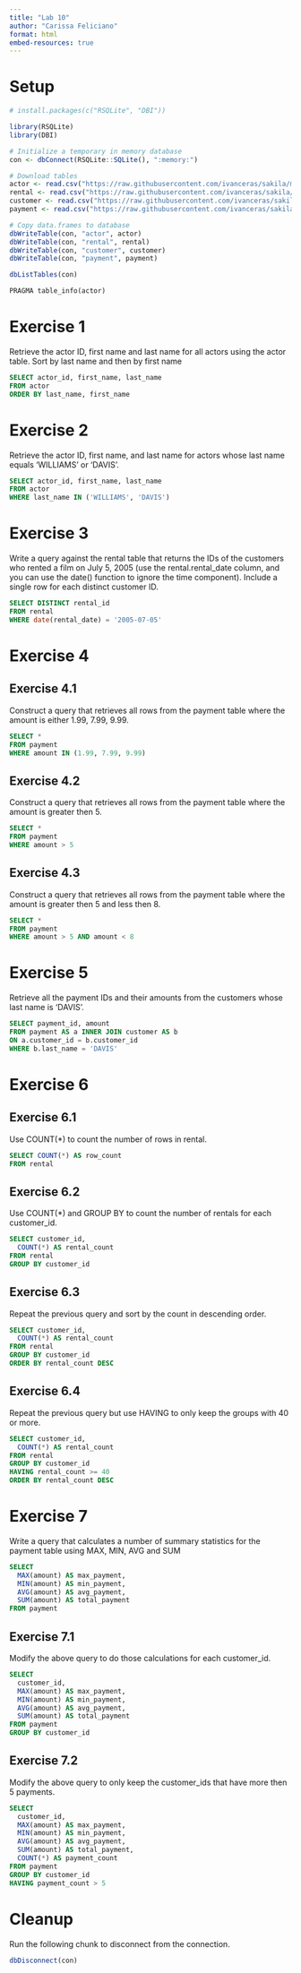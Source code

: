 ```yaml
---
title: "Lab 10"
author: "Carissa Feliciano"
format: html
embed-resources: true
---
```


# Setup
```r
# install.packages(c("RSQLite", "DBI"))

library(RSQLite)
library(DBI)

# Initialize a temporary in memory database
con <- dbConnect(RSQLite::SQLite(), ":memory:")

# Download tables
actor <- read.csv("https://raw.githubusercontent.com/ivanceras/sakila/master/csv-sakila-db/actor.csv")
rental <- read.csv("https://raw.githubusercontent.com/ivanceras/sakila/master/csv-sakila-db/rental.csv")
customer <- read.csv("https://raw.githubusercontent.com/ivanceras/sakila/master/csv-sakila-db/customer.csv")
payment <- read.csv("https://raw.githubusercontent.com/ivanceras/sakila/master/csv-sakila-db/payment_p2007_01.csv")

# Copy data.frames to database
dbWriteTable(con, "actor", actor)
dbWriteTable(con, "rental", rental)
dbWriteTable(con, "customer", customer)
dbWriteTable(con, "payment", payment)

dbListTables(con)
```
```sql
PRAGMA table_info(actor)
```

# Exercise 1
Retrieve the actor ID, first name and last name for all actors using the actor table. Sort by last name and then by first name 

```sql
SELECT actor_id, first_name, last_name
FROM actor
ORDER BY last_name, first_name
```

# Exercise 2
Retrieve the actor ID, first name, and last name for actors whose last name equals ‘WILLIAMS’ or ‘DAVIS’.
```sql
SELECT actor_id, first_name, last_name
FROM actor
WHERE last_name IN ('WILLIAMS', 'DAVIS')
```

# Exercise 3
Write a query against the rental table that returns the IDs of the customers who rented a film on July 5, 2005 (use the rental.rental_date column, and you can use the date() function to ignore the time component). Include a single row for each distinct customer ID.
```sql
SELECT DISTINCT rental_id
FROM rental
WHERE date(rental_date) = '2005-07-05'
```

# Exercise 4
## Exercise 4.1
Construct a query that retrieves all rows from the payment table where the amount is either 1.99, 7.99, 9.99.
```sql
SELECT *
FROM payment
WHERE amount IN (1.99, 7.99, 9.99)
```

## Exercise 4.2 
Construct a query that retrieves all rows from the payment table where the amount is greater then 5.
```sql
SELECT *
FROM payment
WHERE amount > 5
```

## Exercise 4.3
Construct a query that retrieves all rows from the payment table where the amount is greater then 5 and less then 8.
```sql
SELECT *
FROM payment
WHERE amount > 5 AND amount < 8
```

# Exercise 5
Retrieve all the payment IDs and their amounts from the customers whose last name is ‘DAVIS’.
```sql
SELECT payment_id, amount
FROM payment AS a INNER JOIN customer AS b
ON a.customer_id = b.customer_id
WHERE b.last_name = 'DAVIS'
```

# Exercise 6
## Exercise 6.1
Use COUNT(*) to count the number of rows in rental.
```sql
SELECT COUNT(*) AS row_count
FROM rental
```

## Exercise 6.2
Use COUNT(*) and GROUP BY to count the number of rentals for each customer_id.
```sql
SELECT customer_id, 
  COUNT(*) AS rental_count
FROM rental
GROUP BY customer_id
```

## Exercise 6.3
Repeat the previous query and sort by the count in descending order.
```sql
SELECT customer_id, 
  COUNT(*) AS rental_count
FROM rental
GROUP BY customer_id
ORDER BY rental_count DESC
```

## Exercise 6.4
Repeat the previous query but use HAVING to only keep the groups with 40 or more.
```sql
SELECT customer_id, 
  COUNT(*) AS rental_count
FROM rental
GROUP BY customer_id
HAVING rental_count >= 40
ORDER BY rental_count DESC
```

# Exercise 7
Write a query that calculates a number of summary statistics for the payment table using MAX, MIN, AVG and SUM
```sql
SELECT 
  MAX(amount) AS max_payment,
  MIN(amount) AS min_payment,
  AVG(amount) AS avg_payment,
  SUM(amount) AS total_payment
FROM payment
```
## Exercise 7.1
Modify the above query to do those calculations for each customer_id.
```sql
SELECT 
  customer_id,
  MAX(amount) AS max_payment,
  MIN(amount) AS min_payment,
  AVG(amount) AS avg_payment,
  SUM(amount) AS total_payment
FROM payment
GROUP BY customer_id
```

## Exercise 7.2
Modify the above query to only keep the customer_ids that have more then 5 payments.
```sql
SELECT 
  customer_id,
  MAX(amount) AS max_payment,
  MIN(amount) AS min_payment,
  AVG(amount) AS avg_payment,
  SUM(amount) AS total_payment,
  COUNT(*) AS payment_count
FROM payment
GROUP BY customer_id
HAVING payment_count > 5
```

# Cleanup
Run the following chunk to disconnect from the connection.
```r
dbDisconnect(con)
```

